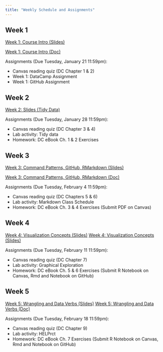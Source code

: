 ```yaml
---
title: "Weekly Schedule and Assignments"
---
```


## Week 1

[Week 1: Course Intro (Slides)](https://sarahshy.github.io/PSU-STAT-184/current/ClassNotes/week-01/course_intro.html)

[Week 1: Course Intro (Doc)](https://sarahshy.github.io/PSU-STAT-184/current/ClassNotes/week-01/course_intro.nb.html)  

Assignments (Due Tuesday, January 21 11:59pm):  

- Canvas reading quiz (DC Chapter 1 & 2)
- Week 1: DataCamp Assignment
- Week 1: GitHub Assignment 

## Week 2
[Week 2: Slides (Tidy Data)](https://sarahshy.github.io/PSU-STAT-184/current/ClassNotes/week-02/tidyData-computing.html)

Assignments (Due Tuesday, January 28 11:59pm):

- Canvas reading quiz (DC Chapter 3 & 4)
- Lab activity: Tidy data
- Homework: DC eBook Ch. 1 & 2 Exercises

## Week 3
[Week 3: Command Patterns, GitHub, RMarkdown (Slides)](https://mdbeckman.github.io/PSU-STAT-184/2019%20Fall/ClassNotes/week-03/week3-notes.html)

[Week 3: Command Patterns, GitHub, RMarkdown (Doc)](https://mdbeckman.github.io/PSU-STAT-184/current/ClassNotes/week-03/week3-notes.nb.html)

Assignments (Due Tuesday, February 4 11:59pm):

- Canvas reading quiz (DC Chapters 5 & 6)
- Lab activity: Markdown Class Schedule
- Homework: DC eBook Ch. 3 & 4 Exercises (Submit PDF on Canvas)


## Week 4
[Week 4: Visualization Concepts (Slides)](https://mdbeckman.github.io/PSU-STAT-184/2019%20Fall/ClassNotes/week-04/VisualizationConcepts.html)
[Week 4: Visualization Concepts (Slides)](https://mdbeckman.github.io/PSU-STAT-184/2019%20Fall/ClassNotes/week-04/VisualizationConcepts.nb.html)


Assignments (Due Tuesday, February 11 11:59pm):

- Canvas reading quiz (DC Chapter 7)
- Lab activity: Graphical Exploration
- Homework: DC eBook Ch. 5 & 6 Exercises (Submit R Notebook on Canvas, Rmd and Notebook on GitHub)


## Week 5
[Week 5: Wrangling and Data Verbs (Slides)](https://mdbeckman.github.io/PSU-STAT-184/2019%20Fall/ClassNotes/week-05/WranglingDataVerbIntro.html)
[Week 5: Wrangling and Data Verbs (Doc)](https://mdbeckman.github.io/PSU-STAT-184/current/ClassNotes/week-05/WranglingDataVerbIntro.nb.html)


Assignments (Due Tuesday, February 18 11:59pm):

- Canvas reading quiz (DC Chapter 9)
- Lab activity: HELPrct
- Homework: DC eBook Ch. 7 Exercises (Submit R Notebook on Canvas, Rmd and Notebook on GitHub)
